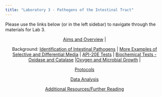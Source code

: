 ```yaml
---
title: "Laboratory 3 - Pathogens of the Intestinal Tract"
---
```


Please use the links below (or in the left sidebar) to navigate through the materials for Lab 3.

<center>| [Aims and Overview](./3aims.qmd) | 

Background: [Identification of Intestinal Pathogens](./3intro1.qmd) | [More Examples of Selective and Differential Media](./3intro2.qmd) | [API-20E Tests](./3intro3.qmd) | [Biochemical Tests - Oxidase and Catalase](./3intro4.qmd) |[Oxygen and Microbial Growth](./3intro5.qmd) | 

[Protocols](./3protocols.qmd) 

[Data Analysis](./3data.qmd) 

[Additional Resources/Further Reading](./3further.qmd) </center>
